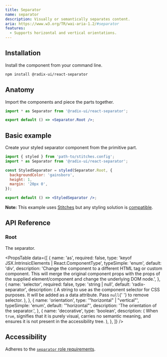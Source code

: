 ```yaml
---
title: Separator
name: separator
description: Visually or semantically separates content.
aria: https://www.w3.org/TR/wai-aria-1.2/#separator
features:
  - Supports horizontal and vertical orientations.
---
```


## Installation

Install the component from your command line.

```bash
npm install @radix-ui/react-separator
```

## Anatomy

Import the components and piece the parts together.

```jsx
import * as Separator from '@radix-ui/react-separator';

export default () => <Separator.Root />;
```

## Basic example

Create your styled separator component from the primitive part.

```jsx
import { styled } from 'path-to/stitches.config';
import * as Separator from '@radix-ui/react-separator';

const StyledSeparator = styled(Separator.Root, {
  backgroundColor: 'gainsboro',
  height: 1,
  margin: '20px 0',
});

export default () => <StyledSeparator />;
```

<Note>

**Note:** This example uses [Stitches](https://stitches.dev) but any styling solution is [compatible](../../overview/styling).

</Note>

## API Reference

### Root

The separator.

<PropsTable
  data={[
    {
      name: 'as',
      required: false,
      type: 'keyof JSX.IntrinsicElements | React.ComponentType<any>',
      typeSimple: 'enum',
      default: 'div',
      description:
        'Change the component to a different HTML tag or custom component. This will merge the original component props with the props of the supplied element/component and change the underlying DOM node.',
    },
    {
      name: 'selector',
      required: false,
      type: 'string | null',
      default: 'radix-separator',
      description: (
        <span>
          A string to use as the component selector for CSS purposes.
          It will be added as a data attribute. Pass <Code>null</Code>{' '}
          to remove selector.
        </span>
      ),
    },
    {
      name: 'orientation',
      type: '"horizontal" | "vertical"',
      typeSimple: 'enum',
      default: '"horizontal"',
      description: 'The orientation of the separator.',
    },
    {
      name: 'decorative',
      type: 'boolean',
      description: (
        <span>
          When <Code>true</Code>, signifies that it is purely visual,
          carries no semantic meaning, and ensures it is not present
          in the accessibility tree.
        </span>
      ),
    },
  ]}
/>

## Accessibility

Adheres to the [`separator` role requirements](https://www.w3.org/TR/wai-aria-1.2/#separator).

